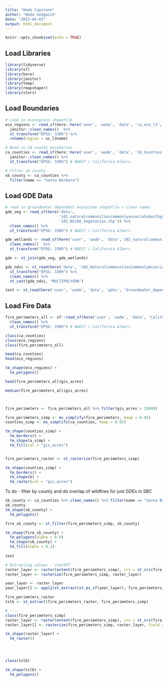 ```yaml
---
title: "Wade Capstone"
author: "Wade Sedgwick"
date: "2023-04-03"
output: html_document
---
```


```r
knitr::opts_chunk$set(echo = TRUE)
```

## Load Libraries
```r
library(tidyverse)
library(sf)
library(here)
library(janitor)
library(tmap)
library(rmapshaper)
library(stars)
```

## Load Boundaries
```r
# Load in ecoregions shapefile
eco_regions <- read_sf(here::here('user', 'wade', 'data', 'ca_eco_l3', 'ca_eco_l3.shp')) %>% 
  janitor::clean_names()  %>% 
  st_transform("EPSG: 3309") %>% 
  rename(region = us_l3name)

# Read in CA county boundaries
ca_counties <- read_sf(here::here('user', 'wade', 'data', 'CA_Counties', 'CA_Counties_TIGER2016.shp')) %>% 
  janitor::clean_names() %>% 
  st_transform("EPSG: 3309") # NAD27 / California Albers

# Filter sb county
sb_county <- ca_counties %>% 
  filter(name == "Santa Barbara")
```

## Load GDE Data
```r
# read in groundwater dependent ecosystem shapefile + clean names
gde_veg <- read_sf(here('data',
                        'i02_naturalcommunitiescommonlyassociatedwithgroundwater',
                        'i02_NCCAG_Vegetation.shp')) %>%
  clean_names() %>%
  st_transform("EPSG: 3309") # NAD27 / California Albers

gde_wetlands <- read_sf(here('user', 'wade', 'data','i02_naturalcommunitiescommonlyassociatedwithgroundwater','i02_NCCAG_Wetlands.shp')) %>%
  clean_names()  %>%
  st_transform("EPSG: 3309") # NAD27 / California Albers

gde <- st_join(gde_veg, gde_wetlands)

gde_ndvi <- st_read(here('data', 'i02_NaturalCommunitiesCommonlyAssociatedwithGroundwater_v2_0.gdb')) %>%
  st_transform("EPSG: 3309") %>%
  clean_names() %>%
  st_cast(gde_ndvi, "MULTIPOLYGON")

test <- st_read(here('user', 'wade', 'data', 'gdes', 'Groundwater_dependent_ecosystems_summary.shp'))

```

## Load Fire Data
```r
fire_perimeters_all <- sf::read_sf(here('user', 'wade', 'data', 'California_Fire_Perimeters_all', 'California_Fire_Perimeters_all.shp')) %>% 
  clean_names() %>% 
  st_transform("EPSG: 3309") # NAD27 / California Albers
```


```r
class(ca_counties)
class(eco_regions)
class(fire_perimeters_all)

head(ca_counties)
head(eco_regions)

tm_shape(eco_regions) +
  tm_polygons()

head(fire_perimeters_all$gis_acres)

median(fire_perimeters_all$gis_acres)



fire_perimeters <- fire_perimeters_all %>% filter(gis_acres > 20000)

fire_perimeters_simp <- ms_simplify(fire_perimeters, keep = 0.05)
counties_simp <- ms_simplify(ca_counties, keep = 0.05)

tm_shape(counties_simp) +
  tm_borders() +
  tm_shape(a_simp) +
  tm_fill(col = "gis_acres")


fire_perimeters_raster <- st_rasterize(fire_perimeters_simp)

tm_shape(counties_simp) +
  tm_borders() +
  tm_shape(b) +
  tm_raster(col = "gis_acres")

```

To do - filter by county and do overlap of wildfires for just GDEs in SBC


```r
sb_county <- ca_counties %>% clean_names() %>% filter(name == "Santa Barbara")
sb_county
tm_shape(sb_county) +
  tm_polygons()

fire_sb_county <- st_filter(fire_perimeters_simp, sb_county)

tm_shape(fire_sb_county) +
  tm_polygons(alpha = 0.9)
  tm_shape(sb_county) +
  tm_fill(alpha = 0.3)
  
test

# Extracting values - chatGPT
raster_layer <- raster(extent(fire_perimeters_simp), crs = st_crs(fire_perimeters_simp))
raster_layer <- rasterize(fire_perimeters_simp, raster_layer)

year_layer <- raster_layer
year_layer[] <- apply(st_extract(st_as_sf(year_layer), fire_perimeters_simp, "max"), 1, max)

fire_perimeters_raster
tslb <- st_extract(fire_perimeters_raster, fire_perimeters_simp)

# ----
class(fire_perimeters_simp)
raster_layer <- raster(extent(fire_perimeters_simp), crs = st_crs(fire_perimeters_simp))
raster_layer[] <- rasterize(fire_perimeters_simp, raster_layer, field = "year")

tm_shape(raster_layer) +
  tm_raster()




class(tslb)

tm_shape(tslb) +
  tm_polygons()

```




